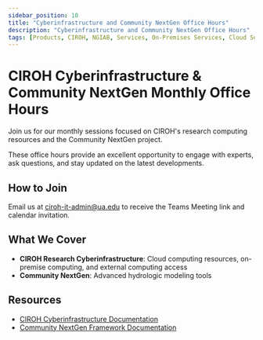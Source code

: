 ```yaml
---
sidebar_position: 10
title: "Cyberinfrastructure and Community NextGen Office Hours"
description: "Cyberinfrastructure and Community NextGen Office Hours"
tags: [Products, CIROH, NGIAB, Services, On-Premises Services, Cloud Services, Education]
---
```


# CIROH Cyberinfrastructure & Community NextGen Monthly Office Hours

Join us for our monthly sessions focused on CIROH's research computing resources and the Community NextGen project.

These office hours provide an excellent opportunity to engage with experts, ask questions, and stay updated on the latest developments.

## How to Join

Email us at [ciroh-it-admin@ua.edu](mailto:ciroh-it-admin@ua.edu) to receive the Teams Meeting link and calendar invitation.

## What We Cover

- **CIROH Research Cyberinfrastructure**: Cloud computing resources, on-premise computing, and external computing access
- **Community NextGen**: Advanced hydrologic modeling tools

## Resources

- [CIROH Cyberinfrastructure Documentation](/docs/services/intro)
- [Community NextGen Framework Documentation](/docs/products/Community%20Hydrologic%20Modeling%20Framework/)